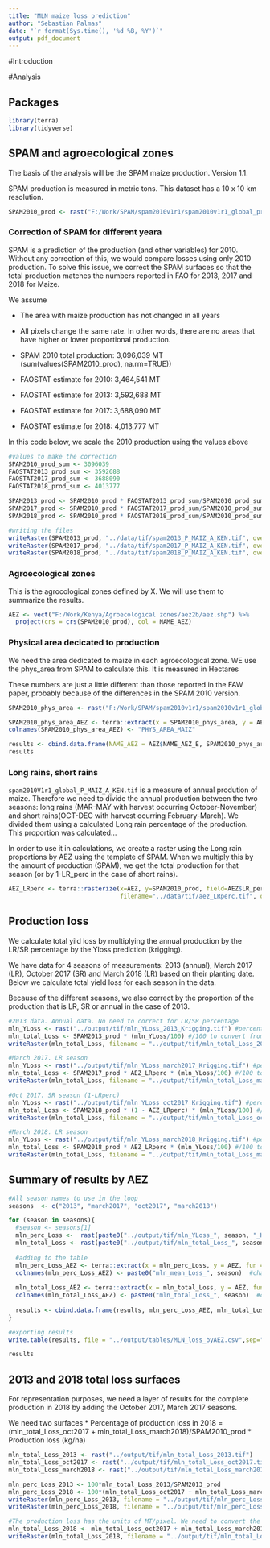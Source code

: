 ```yaml
---
title: "MLN maize loss prediction"
author: "Sebastian Palmas"
date: "`r format(Sys.time(), '%d %B, %Y')`"
output: pdf_document
---
```


#Introduction

#Analysis

## Packages
```r
library(terra)
library(tidyverse)
```


## SPAM and agroecological zones

The basis of the analysis will be the SPAM maize production. Version 1.1.

SPAM production is measured in metric tons. This dataset has a 10 x 10 km resolution.

```r
SPAM2010_prod <- rast("F:/Work/SPAM/spam2010v1r1/spam2010v1r1_global_prod.geotiff/spam2010V1r1_global_P_MAIZ_A_KEN.tif")
```

### Correction of SPAM for different yeara
SPAM is a prediction of the production (and other variables) for 2010. Without any correction of this, we would compare losses using only 2010 production. To solve this issue, we correct the SPAM surfaces so that the total production matches the numbers reported in FAO for 2013, 2017 and 2018 for Maize.

We assume

* The area with maize production has not changed in all years
* All pixels change the same rate. In other words, there are no areas that have higher or lower proportional production.

* SPAM 2010 total production: 3,096,039 MT (sum(values(SPAM2010_prod), na.rm=TRUE))
* FAOSTAT estimate for 2010: 3,464,541 MT
* FAOSTAT estimate for 2013: 3,592,688 MT
* FAOSTAT estimate for 2017: 3,688,090 MT
* FAOSTAT estimate for 2018: 4,013,777 MT

In this code below, we scale the 2010 production using the values above
```r
#values to make the correction
SPAM2010_prod_sum <- 3096039
FAOSTAT2013_prod_sum <- 3592688
FAOSTAT2017_prod_sum <- 3688090
FAOSTAT2018_prod_sum <- 4013777

SPAM2013_prod <- SPAM2010_prod * FAOSTAT2013_prod_sum/SPAM2010_prod_sum
SPAM2017_prod <- SPAM2010_prod * FAOSTAT2017_prod_sum/SPAM2010_prod_sum
SPAM2018_prod <- SPAM2010_prod * FAOSTAT2018_prod_sum/SPAM2010_prod_sum

#writing the files
writeRaster(SPAM2013_prod, "../data/tif/spam2013_P_MAIZ_A_KEN.tif", overwrite=TRUE)
writeRaster(SPAM2017_prod, "../data/tif/spam2017_P_MAIZ_A_KEN.tif", overwrite=TRUE)
writeRaster(SPAM2018_prod, "../data/tif/spam2018_P_MAIZ_A_KEN.tif", overwrite=TRUE)
```


### Agroecological zones

This is the agrocological zones defined by X. We will use them to summarize the results.

```r
AEZ <- vect("F:/Work/Kenya/Agroecological zones/aez2b/aez.shp") %>% 
  project(crs = crs(SPAM2010_prod), col = NAME_AEZ)
```

### Physical area decicated to production

We need the area dedicated to maize in each agroecological zone. WE use the phys_area from SPAM to calculate this. It is measured in Hectares

These numbers are just a little different than those reported in the FAW paper, probably because of the differences in the SPAM 2010 version.

```r
SPAM2010_phys_area <- rast("F:/Work/SPAM/spam2010v1r1/spam2010v1r1_global_phys_area.geotiff/spam2010V1r1_global_A_MAIZ_A.tif")  #In Hectares

SPAM2010_phys_area_AEZ <- terra::extract(x = SPAM2010_phys_area, y = AEZ, fun = sum, na.rm=TRUE)  #adding all losses for that AEZ IN HECTARES
colnames(SPAM2010_phys_area_AEZ) <- "PHYS_AREA_MAIZ"

results <- cbind.data.frame(NAME_AEZ = AEZ$NAME_AEZ_E, SPAM2010_phys_area_AEZ, LR_perc = AEZ$LR_perc)
results
```



### Long rains, short rains

`spam2010V1r1_global_P_MAIZ_A_KEN.tif` is a measure of annual prodution of maize. Therefore we need to divide the annual production between the two seasons: long rains (MAR-MAY with harvest occurring October-November) and short rains(OCT-DEC with harvest ocurring February-March).
We divided them using a calculated Long rain percentage of the production. This proportion was calculated...

In order to use it in calculations, we create a raster using the Long rain proportions by AEZ using the template of SPAM. When we multiply this by the amount of production (SPAM), we get the total production for that season (or by 1-LR_perc in the case of short rains).

```r
AEZ_LRperc <- terra::rasterize(x=AEZ, y=SPAM2010_prod, field=AEZ$LR_perc,
                               filename="../data/tif/aez_LRperc.tif", overwrite=TRUE)
```


## Production loss
We calculate total yild loss by multiplying the annual production by the LR/SR percentage by the Yloss prediction (krigging).

We have data for 4 seasons of measurements: 2013 (annual), March 2017 (LR), October 2017 (SR) and March 2018 (LR) based on their planting date. Below we calculate total yield loss for each season in the data.

Because of the different seasons, we also correct by the proportion of the production that is LR, SR or annual in the case of 2013. 

```r
#2013 data. Annual data. No need to correct for LR/SR percentage
mln_YLoss <- rast("../output/tif/mln_YLoss_2013_Krigging.tif") #percentage of yield reduction in the pixel/
mln_total_Loss <- SPAM2013_prod * (mln_YLoss/100) #/100 to convert from percentage to proportion
writeRaster(mln_total_Loss, filename = "../output/tif/mln_total_Loss_2013.tif", overwrite=TRUE)  #production loss in the season (tonnes/pixel)

#March 2017. LR season
mln_YLoss <- rast("../output/tif/mln_YLoss_march2017_Krigging.tif") #percentage of yield reduction in the pixel/
mln_total_Loss <- SPAM2017_prod * AEZ_LRperc * (mln_YLoss/100) #/100 to convert from percentage to proportion
writeRaster(mln_total_Loss, filename = "../output/tif/mln_total_Loss_march2017.tif", overwrite=TRUE)  #production loss in the season (tonnes/pixel)

#Oct 2017. SR season (1-LRperc)
mln_YLoss <- rast("../output/tif/mln_YLoss_oct2017_Krigging.tif") #percentage of yield reduction in the pixel/
mln_total_Loss <- SPAM2018_prod * (1 - AEZ_LRperc) * (mln_YLoss/100) #/100 to convert from percentage to proportion
writeRaster(mln_total_Loss, filename = "../output/tif/mln_total_Loss_oct2017.tif", overwrite=TRUE)  #production loss in the season (tonnes/pixel)

#March 2018. LR season
mln_YLoss <- rast("../output/tif/mln_YLoss_march2018_Krigging.tif") #percentage of yield reduction in the pixel/
mln_total_Loss <- SPAM2018_prod * AEZ_LRperc * (mln_YLoss/100) #/100 to convert from percentage to proportion
writeRaster(mln_total_Loss, filename = "../output/tif/mln_total_Loss_march2018.tif", overwrite=TRUE)  #production loss in the season (tonnes/pixel)
```


## Summary of results by AEZ
```r
#All season names to use in the loop
seasons  <- c("2013", "march2017", "oct2017", "march2018")

for (season in seasons){
  #season <- seasons[1]
  mln_perc_Loss <-  rast(paste0("../output/tif/mln_YLoss_", season, "_Krigging.tif")) #percentage of yield reduction in the pixel/
  mln_total_Loss <- rast(paste0("../output/tif/mln_total_Loss_", season, ".tif"))  #reading total loss raster
  
  #adding to the table
  mln_perc_Loss_AEZ <- terra::extract(x = mln_perc_Loss, y = AEZ, fun = mean, na.rm=TRUE)  #Mean loss
  colnames(mln_perc_Loss_AEZ) <- paste0("mln_mean_Loss_", season)  #changing name for the final results table
  
  mln_total_Loss_AEZ <- terra::extract(x = mln_total_Loss, y = AEZ, fun = sum, na.rm=TRUE)  #Production loss (tonnes)
  colnames(mln_total_Loss_AEZ) <- paste0("mln_total_Loss_", season)  #changing name for the final results table
  
  results <- cbind.data.frame(results, mln_perc_Loss_AEZ, mln_total_Loss_AEZ)
}

#exporting results
write.table(results, file = "../output/tables/MLN_loss_byAEZ.csv",sep=",", row.names = FALSE)

results
```

## 2013 and 2018 total loss surfaces

For representation purposes, we need a layer of results for the complete production in 2018 by adding the October 2017, March 2017 seasons.

We need two surfaces
* Percentage of production loss in 2018 = (mln_total_Loss_oct2017 + mln_total_Loss_march2018)/SPAM2010_prod
* Production loss (kg/ha)

```r
mln_total_Loss_2013 <- rast("../output/tif/mln_total_Loss_2013.tif")
mln_total_Loss_oct2017 <- rast("../output/tif/mln_total_Loss_oct2017.tif")
mln_total_Loss_march2018 <- rast("../output/tif/mln_total_Loss_march2018.tif")

mln_perc_Loss_2013 <- 100*mln_total_Loss_2013/SPAM2013_prod
mln_perc_Loss_2018 <- 100*(mln_total_Loss_oct2017 + mln_total_Loss_march2018)/SPAM2018_prod
writeRaster(mln_perc_Loss_2013, filename = "../output/tif/mln_perc_Loss_2013.tif", overwrite=TRUE)
writeRaster(mln_perc_Loss_2018, filename = "../output/tif/mln_perc_Loss_2018.tif", overwrite=TRUE)

#The production loss has the units of MT/pixel. We need to convert the units
mln_total_Loss_2018 <- mln_total_Loss_oct2017 + mln_total_Loss_march2018
writeRaster(mln_total_Loss_2018, filename = "../output/tif/mln_total_Loss_2018.tif", overwrite=TRUE)

```
